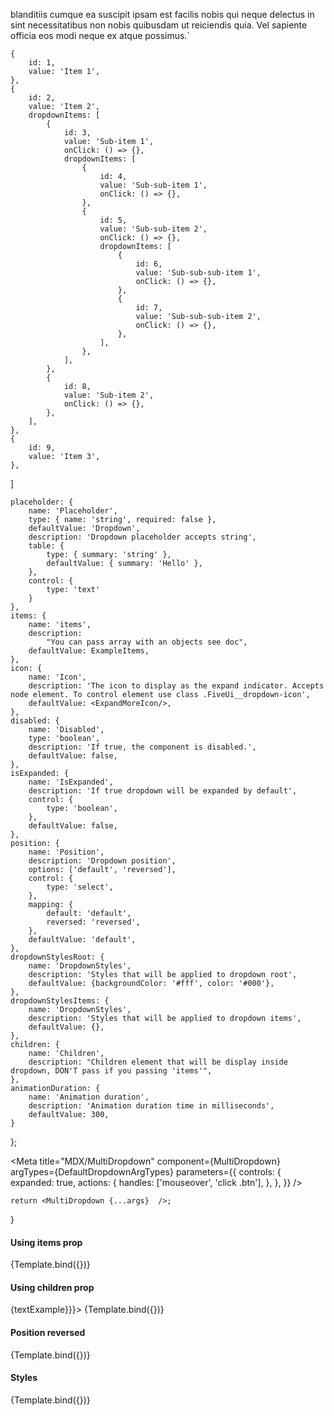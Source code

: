 
blanditiis cumque ea suscipit ipsam est facilis nobis qui neque delectus in sint necessitatibus non nobis
quibusdam ut reiciendis quia. Vel sapiente officia eos modi neque ex atque possimus.`

	{
		id: 1,
		value: 'Item 1',
	},
	{
		id: 2,
		value: 'Item 2',
		dropdownItems: [
			{
				id: 3,
				value: 'Sub-item 1',
				onClick: () => {},
				dropdownItems: [
					{
						id: 4,
						value: 'Sub-sub-item 1',
						onClick: () => {},
					},
					{
						id: 5,
						value: 'Sub-sub-item 2',
						onClick: () => {},
						dropdownItems: [
							{
								id: 6,
								value: 'Sub-sub-sub-item 1',
								onClick: () => {},
							},
							{
								id: 7,
								value: 'Sub-sub-sub-item 2',
								onClick: () => {},
							},
						],
					},
				],
			},
			{
				id: 8,
				value: 'Sub-item 2',
				onClick: () => {},
			},
		],
	},
	{
		id: 9,
		value: 'Item 3',
	},
]

	placeholder: {
		name: 'Placeholder',
		type: { name: 'string', required: false },
		defaultValue: 'Dropdown',
		description: 'Dropdown placeholder accepts string',
		table: {
			type: { summary: 'string' },
			defaultValue: { summary: 'Hello' },
		},
		control: {
			type: 'text'
		}
	},
	items: {
		name: 'items',
		description:
			"You can pass array with an objects see doc",
		defaultValue: ExampleItems,
	},
	icon: {
		name: 'Icon',
		description: 'The icon to display as the expand indicator. Accepts node element. To control element use class .FiveUi__dropdown-icon',
		defaultValue: <ExpandMoreIcon/>,
	},
	disabled: {
		name: 'Disabled',
		type: 'boolean',
		description: 'If true, the component is disabled.',
		defaultValue: false,
	},
	isExpanded: {
		name: 'IsExpanded',
		description: 'If true dropdown will be expanded by default',
		control: {
			type: 'boolean',
		},
		defaultValue: false,
	},
	position: {
		name: 'Position',
		description: 'Dropdown position',
		options: ['default', 'reversed'],
		control: {
			type: 'select',
		},
		mapping: {
			default: 'default',
			reversed: 'reversed',
		},
		defaultValue: 'default',
	},
	dropdownStylesRoot: {
		name: 'DropdownStyles',
		description: 'Styles that will be applied to dropdown root',
		defaultValue: {backgroundColor: '#fff', color: '#000'},
	},
	dropdownStylesItems: {
		name: 'DropdownStyles',
		description: 'Styles that will be applied to dropdown items',
		defaultValue: {},
	},
	children: {
		name: 'Children',
		description: "Children element that will be display inside dropdown, DON'T pass if you passing 'items'",
	},
	animationDuration: {
		name: 'Animation duration',
		description: 'Animation duration time in milliseconds',
		defaultValue: 300,
	}
};

<Meta title="MDX/MultiDropdown" component={MultiDropdown} argTypes={DefaultDropdownArgTypes} parameters={{
	controls: {
		expanded: true,
		actions: {
			handles: ['mouseover', 'click .btn'],
		},
	},
	}}
/>

	return <MultiDropdown {...args}  />;
}

#### Using items prop

<Canvas>
	<Story name="Using items prop" args={{ items: ExampleItems }}>
		{Template.bind({})}
	</Story>
</Canvas>

#### Using children prop

<Canvas>
	<Story name="Using children prop" args={{children: <div style={{padding: '30px'}}>{textExample}</div>}}>
		{Template.bind({})}
	</Story>
</Canvas>

#### Position reversed


<Canvas>
	<Story name="Reversed" args={{position: 'reversed'}} parameters={{
		layout: 'centered'
	}}>
		{Template.bind({})}
	</Story>
</Canvas>


#### Styles


<Canvas>
	<Story name="Styled" args={{dropdownStylesRoot: {backgroundColor: 'green', color: '#fff', '& svg': {
				color: '#fff',
			}},
	}}>
		{Template.bind({})}
	</Story>
</Canvas>

